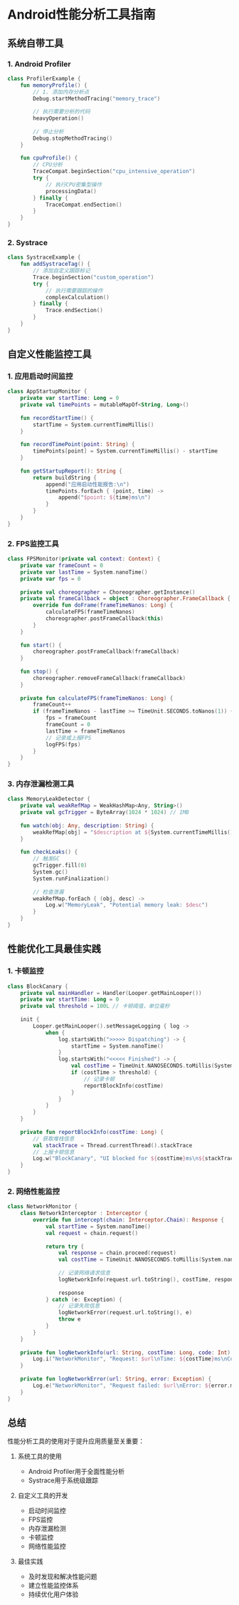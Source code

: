 # Android性能分析工具指南

## 系统自带工具

### 1. Android Profiler

```kotlin
class ProfilerExample {
    fun memoryProfile() {
        // 1. 添加内存分析点
        Debug.startMethodTracing("memory_trace")
        
        // 执行需要分析的代码
        heavyOperation()
        
        // 停止分析
        Debug.stopMethodTracing()
    }
    
    fun cpuProfile() {
        // CPU分析
        TraceCompat.beginSection("cpu_intensive_operation")
        try {
            // 执行CPU密集型操作
            processingData()
        } finally {
            TraceCompat.endSection()
        }
    }
}
```

### 2. Systrace

```kotlin
class SystraceExample {
    fun addSystraceTag() {
        // 添加自定义跟踪标记
        Trace.beginSection("custom_operation")
        try {
            // 执行需要跟踪的操作
            complexCalculation()
        } finally {
            Trace.endSection()
        }
    }
}
```

## 自定义性能监控工具

### 1. 应用启动时间监控

```kotlin
class AppStartupMonitor {
    private var startTime: Long = 0
    private val timePoints = mutableMapOf<String, Long>()
    
    fun recordStartTime() {
        startTime = System.currentTimeMillis()
    }
    
    fun recordTimePoint(point: String) {
        timePoints[point] = System.currentTimeMillis() - startTime
    }
    
    fun getStartupReport(): String {
        return buildString {
            append("应用启动性能报告:\n")
            timePoints.forEach { (point, time) ->
                append("$point: ${time}ms\n")
            }
        }
    }
}
```

### 2. FPS监控工具

```kotlin
class FPSMonitor(private val context: Context) {
    private var frameCount = 0
    private var lastTime = System.nanoTime()
    private var fps = 0
    
    private val choreographer = Choreographer.getInstance()
    private val frameCallback = object : Choreographer.FrameCallback {
        override fun doFrame(frameTimeNanos: Long) {
            calculateFPS(frameTimeNanos)
            choreographer.postFrameCallback(this)
        }
    }
    
    fun start() {
        choreographer.postFrameCallback(frameCallback)
    }
    
    fun stop() {
        choreographer.removeFrameCallback(frameCallback)
    }
    
    private fun calculateFPS(frameTimeNanos: Long) {
        frameCount++
        if (frameTimeNanos - lastTime >= TimeUnit.SECONDS.toNanos(1)) {
            fps = frameCount
            frameCount = 0
            lastTime = frameTimeNanos
            // 记录或上报FPS
            logFPS(fps)
        }
    }
}
```

### 3. 内存泄漏检测工具

```kotlin
class MemoryLeakDetector {
    private val weakRefMap = WeakHashMap<Any, String>()
    private val gcTrigger = ByteArray(1024 * 1024) // 1MB
    
    fun watch(obj: Any, description: String) {
        weakRefMap[obj] = "$description at ${System.currentTimeMillis()}"
    }
    
    fun checkLeaks() {
        // 触发GC
        gcTrigger.fill(0)
        System.gc()
        System.runFinalization()
        
        // 检查泄漏
        weakRefMap.forEach { (obj, desc) ->
            Log.w("MemoryLeak", "Potential memory leak: $desc")
        }
    }
}
```

## 性能优化工具最佳实践

### 1. 卡顿监控

```kotlin
class BlockCanary {
    private val mainHandler = Handler(Looper.getMainLooper())
    private var startTime: Long = 0
    private val threshold = 100L // 卡顿阈值，单位毫秒
    
    init {
        Looper.getMainLooper().setMessageLogging { log ->
            when {
                log.startsWith(">>>>> Dispatching") -> {
                    startTime = System.nanoTime()
                }
                log.startsWith("<<<<< Finished") -> {
                    val costTime = TimeUnit.NANOSECONDS.toMillis(System.nanoTime() - startTime)
                    if (costTime > threshold) {
                        // 记录卡顿
                        reportBlockInfo(costTime)
                    }
                }
            }
        }
    }
    
    private fun reportBlockInfo(costTime: Long) {
        // 获取堆栈信息
        val stackTrace = Thread.currentThread().stackTrace
        // 上报卡顿信息
        Log.w("BlockCanary", "UI blocked for ${costTime}ms\n${stackTrace.joinToString("\n")}")
    }
}
```

### 2. 网络性能监控

```kotlin
class NetworkMonitor {
    class NetworkInterceptor : Interceptor {
        override fun intercept(chain: Interceptor.Chain): Response {
            val startTime = System.nanoTime()
            val request = chain.request()
            
            return try {
                val response = chain.proceed(request)
                val costTime = TimeUnit.NANOSECONDS.toMillis(System.nanoTime() - startTime)
                
                // 记录网络请求信息
                logNetworkInfo(request.url.toString(), costTime, response.code)
                
                response
            } catch (e: Exception) {
                // 记录失败信息
                logNetworkError(request.url.toString(), e)
                throw e
            }
        }
    }
    
    private fun logNetworkInfo(url: String, costTime: Long, code: Int) {
        Log.i("NetworkMonitor", "Request: $url\nTime: ${costTime}ms\nCode: $code")
    }
    
    private fun logNetworkError(url: String, error: Exception) {
        Log.e("NetworkMonitor", "Request failed: $url\nError: ${error.message}")
    }
}
```

## 总结

性能分析工具的使用对于提升应用质量至关重要：

1. 系统工具的使用
   - Android Profiler用于全面性能分析
   - Systrace用于系统级跟踪

2. 自定义工具的开发
   - 启动时间监控
   - FPS监控
   - 内存泄漏检测
   - 卡顿监控
   - 网络性能监控

3. 最佳实践
   - 及时发现和解决性能问题
   - 建立性能监控体系
   - 持续优化用户体验